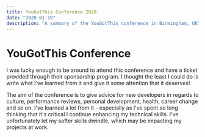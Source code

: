 ```yaml
---
title: YouGotThis Conference 2020
date: "2020-01-19"
description: "A summary of the YouGotThis conference in Birmingham, UK"
---
```


# YouGotThis Conference

I was lucky enough to be around to attend this conference and have a ticket provided through their sponsorship program. 
I thought the least I could do is write what I've learned from it and give it some attention that it deserves!

The aim of the conference is to give advice for new developers in regards to culture, performance reviews, personal development,
health, career change and so on. I've learned a lot from it - especially as I've spent so long thinking that it's critical I continue
enhancing my technical skills. I've unfortunately let my softer skills dwindle, which may be impacting my projects at work.

